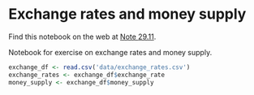 # Exchange rates and money supply


Find this notebook on the web at
<a class="quarto-xref" href="https://resampling-stats.github.io/edition-3-r/correlation_causation.html#nte-exchange_rates_exercise">Note <span>29.11</span></a>.

Notebook for exercise on exchange rates and money supply.

```r
exchange_df <- read.csv('data/exchange_rates.csv')
exchange_rates <- exchange_df$exchange_rate
money_supply <- exchange_df$money_supply
```
